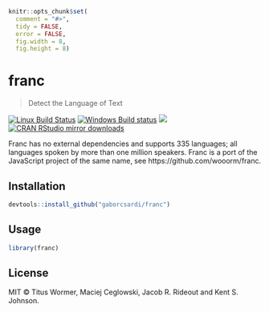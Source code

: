 
```r
knitr::opts_chunk$set(
  comment = "#>",
  tidy = FALSE,
  error = FALSE,
  fig.width = 8,
  fig.height = 8)
```

# franc

> Detect the Language of Text

[![Linux Build Status](https://travis-ci.org/gaborcsardi/franc.svg?branch=master)](https://travis-ci.org/gaborcsardi/franc)
[![Windows Build status](https://ci.appveyor.com/api/projects/status/github/gaborcsardi/franc?svg=true)](https://ci.appveyor.com/project/gaborcsardi/franc)
[![](http://www.r-pkg.org/badges/version/franc)](http://www.r-pkg.org/pkg/franc)
[![CRAN RStudio mirror downloads](http://cranlogs.r-pkg.org/badges/franc)](http://www.r-pkg.org/pkg/franc)

Franc has no external dependencies and supports 335 languages; all
languages spoken by more than one million speakers. Franc is a port
of the JavaScript project of the same name, see
https://github.com/wooorm/franc.

## Installation

```r
devtools::install_github("gaborcsardi/franc")
```

## Usage

```r
library(franc)
```

## License

MIT © Titus Wormer, Maciej Ceglowski, Jacob R. Rideout and Kent S. Johnson.
